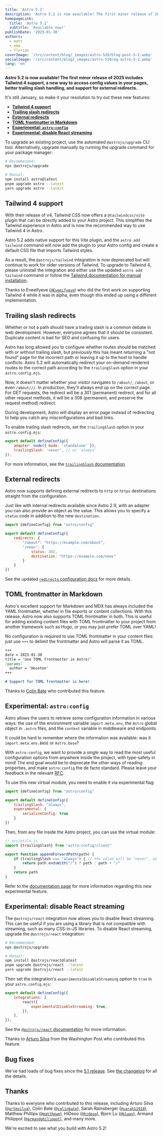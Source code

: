 ```yaml
---
title: 'Astro 5.2'
description: 'Astro 5.2 is now available! The first minor release of 2025 includes Tailwind 4 support, a new way to access config values in your pages, better trailing slash handling, and support for external redirects.'
homepageLink:
  title: 'Astro 5.2'
  subtitle: 'Available now!'
publishDate: '2025-01-30'
authors:
  - matt
  - ema
  - florian
coverImage: '/src/content/blog/_images/astro-520/blog-post-5-2.webp'
socialImage: '/src/content/blog/_images/astro-520/og-astro-5-2.webp'
lang: 'en'
---
```



**Astro 5.2 is now available! The first minor release of 2025 includes Tailwind 4 support, a new way to access config values in your pages, better trailing slash handling, and support for external redirects.**

It's still January, so make it your resolution to try out these new features:

- [**Tailwind 4 support**](#tailwind-4-support)
- [**Trailing slash redirects**](#trailing-slash-redirects)
- [**External redirects**](#external-redirects)
- [**TOML frontmatter in Markdown**](#toml-frontmatter-in-markdown)
- [**Experimental: `astro:config`**](#experimental-astroconfig)
- [**Experimental: disable React streaming**](#experimental-disable-react-streaming)

To upgrade an existing project, use the automated `@astrojs/upgrade` CLI tool. Alternatively, upgrade manually by running the upgrade command for your package manager:

```sh
# Recommended:
npx @astrojs/upgrade

# Manual:
npm install astro@latest
pnpm upgrade astro --latest
yarn upgrade astro --latest
```

## Tailwind 4 support

With their release of v4, Tailwind CSS now offers a `@tailwindcss/vite` plugin that can be directly added to your Astro project. This simplifies the Tailwind experience in Astro and is now the recommended way to use Tailwind 4 in Astro.

Astro 5.2 adds native support for this Vite plugin, and the `astro add tailwind` command will now add the plugin to your Astro config and create a default CSS file that imports Tailwind styles.

As a result, the `@astrojs/tailwind` integration is now deprecated but will continue to work for older versions of Tailwind. To upgrade to Tailwind 4, please uninstall the integration and either use the updated `astro add tailwind` command or follow the [Tailwind documentation for manual installation](https://tailwindcss.com/docs/installation/framework-guides/astro).

Thanks to Eveeifyeve ([`@Eveeifyeve`](https://github.com/Eveeifyeve)) who did the first work on supporting Tailwind 4 while it was in alpha, even though this ended up using a different implementation.

## Trailing slash redirects

Whether or not a path should have a trailing slash is a common debate in web development. However, everyone agrees that it should be consistent. Duplicate content is bad for SEO and confusing for users.

Astro has long allowed you to configure whether routes should be matched with or without trailing slash, but previously this has meant returning a "not found" page for the incorrect path or leaving it up to the host to handle conflicts. Astro 5.2 will automatically redirect your on-demand rendered routes to the correct path according to the `trailingSlash` option in your `astro.config.mjs`.

Now, it doesn't matter whether your visitor navigates to `/about/`, `/about`, or even `/about///`. In production, they'll always end up on the correct page. For GET requests, the redirect will be a 301 (permanent) redirect, and for all other request methods, it will be a 308 (permanent, and preserve the request method) redirect.

During development, Astro will display an error page instead of redirecting to help you catch any misconfigurations and bad links.

To enable trailing slash redirects, set the `trailingSlash` option in your `astro.config.mjs`:

```js title="astro.config.mjs" ins={3}
export default defineConfig({
	adapter: node({ mode: 'standalone' }),
	trailingSlash: 'never', // or 'always'
});
```

For more information, see the [`trailingSlash` documentation](https://docs.astro.build/en/reference/configuration-reference/#trailingslash).

## External redirects

Astro now supports defining external redirects to `http` or `https` destinations straight from the configuration. 

Just like with internal redirects available since Astro 2.9, with an adapter you can also provide an object as the value. This allows you to specify a `status` code in addition to the new `destination`.

```js
import {defineConfig} from "astro/config"

export default defineConfig({
    redirects: {
        "/about": "https://example.com/about",
        "/news": {
            status: 302,
            destination: "https://example.com/news"
        }
    }
})
```

See the updated [`redirects` configuration docs](https://docs.astro.build/en/reference/configuration-reference/#redirects) for more details.

## TOML frontmatter in Markdown

Astro's excellent support for Markdown and MDX has always included the YAML frontmatter, whether in file exports or content collections. With this release, Astro now also supports TOML frontmatter in both. This is useful for adding existing content files with TOML frontmatter to your project from another framework such as Hugo, or you may just prefer TOML over YAML!

No configuration is required to use TOML frontmatter in your content files: just use `+++` to delimit the frontmatter and Astro will parse it as TOML.

```md ins={1-6}
+++
date = 2025-01-30
title = 'Use TOML frontmatter in Astro!'
[params]
  author = 'Houston'
+++

# Support for TOML frontmatter is here!
```

Thanks to [Colin Bate](https://colinbate.com/) who contributed this feature.

## Experimental: `astro:config` 

Astro allows the users to retrieve some configuration information in various ways: the use of the environment variable `import.meta.env`, the `Astro` global object in `.astro` files, and the `context` variable in middleware and endpoints.

It could be hard to remember where the information was available: was it `import.meta.env.BASE` or `Astro.base`?

With `astro:config`, we want to provide a *single* way to read the most useful configuration options from anywhere inside the project, with type-safety in mind! The end goal would be to deprecate the other ways of reading properties, and make `astro:config` the de facto standard. Please leave your feedback in the relevant [RFC](https://github.com/withastro/roadmap/pull/1106).

To use this new virtual module, you need to enable it via experimental flag:

```js
import {defineConfig} from "astro/config"

export default defineConfig({
    trailingSlash: "always",
    experimental: {
        serializeConfig: true
    }
})
```
Then, from any file inside the Astro project, you can use the virtual module:

```js
// src/utils.js
import {trailingSlash} from "astro:config/client"

export function appendForwardPath(path) {
    if (trailingSlash === "always") { // the value will be "never", as per config
        return path.endsWith("/") ? path : path + "/"
    }
    return path
}
```

Refer to the [documentation page](https://docs.astro.build/en/reference/experimental-flags/serialized-configuration/) for more information regarding this new experimental feature.

## Experimental: disable React streaming

The `@astrojs/react` integration now allows you to disable React streaming. This can be useful if you are using a library that is not compatible with streaming, such as many CSS-in-JS libraries. To disable React streaming, upgrade the `@astrojs/react` integration:

```sh
# Recommended:
npx @astrojs/upgrade

# Manual:
npm install @astrojs/react@latest
pnpm upgrade @astrojs/react --latest
yarn upgrade @astrojs/react --latest
```

Then set the integration's `experimentalDisableStreaming` option to `true` in your `astro.config.mjs`:

```js title="astro.config.mjs" ins={4}
export default defineConfig({
	integrations: [
		react({
			experimentalDisableStreaming: true,
		}),
	],
});
```

See the [`@astrojs/react` documentation](https://docs.astro.build/en/guides/integrations-guide/react/#disable-streaming-experimental) for more information.

Thanks to [Arturo Silva](https://artfromclt.dev/) from the Washington Post who contributed this feature.

## Bug fixes

We've had loads of bug fixes since the [5.1 release](/blog/astro-510). See [the changelog](https://github.com/withastro/astro/blob/main/packages/astro/CHANGELOG.md) for all the details.

## Thanks

Thanks to everyone who contributed to this release, including Arturo Silva ([`@artmsilva`](https://github.com/artmsilva)), Colin Bate ([`@colinbate`](https://github.com/colinbate)), Sarah Rainsberger ([`@sarah11918`](https://github.com/sarah11918)), Matthew Phillips ([`@matthewp`](https://github.com/matthewp)), HiDeoo ([`@hideoo`](https://github.com/HiDeoo)), Bjorn Lu ([`@bluwy`](https://github.com/bluwy)), Armand Philippot ([`@armandphilippot`](https://github.com/ArmandPhilippot)), and many more.

We're excited to see what you build with Astro 5.2!
